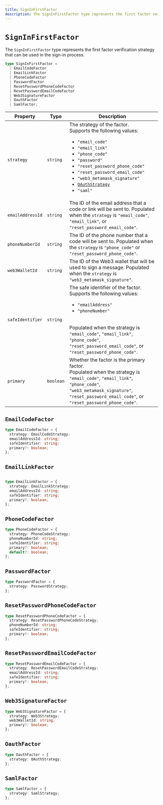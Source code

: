 ```yaml
---
title: SignInFirstFactor
description: The SignInFirstFactor type represents the first factor verification strategy that can be used in the sign-in process.
---
```


# `SignInFirstFactor`

The `SignInFirstFactor` type represents the first factor verification strategy that can be used in the sign-in process.

```ts {{ prettier: false }}
type SignInFirstFactor =
  | EmailCodeFactor
  | EmailLinkFactor
  | PhoneCodeFactor
  | PasswordFactor
  | ResetPasswordPhoneCodeFactor
  | ResetPasswordEmailCodeFactor
  | Web3SignatureFactor
  | OauthFactor
  | SamlFactor;
```

| Property | Type | Description |
| - | - | - |
| `strategy` | `string` | The strategy of the factor.<br />Supports the following values:<ul><li>`"email_code"`</li><li>`"email_link"`</li><li>`"phone_code"`</li><li>`"password"`</li><li>`"reset_password_phone_code"`</li><li>`"reset_password_email_code"`</li><li>`"web3_metamask_signature"`</li><li>[`OAuthStrategy`](/docs/references/javascript/types/oauth)</li><li>`"saml"`</li></ul> |
| `emailAddressId` | `string` | The ID of the email address that a code or link will be sent to. Populated when the `strategy` is `"email_code"`, `"email_link"`, or `"reset_password_email_code"`. |
| `phoneNumberId` | `string` | The ID of the phone number that a code will be sent to. Populated when the `strategy` is `"phone_code"` or `"reset_password_phone_code"`. |
| `web3WalletId` | `string` | The ID of the Web3 wallet that will be used to sign a message. Populated when the `strategy` is `"web3_metamask_signature"`. |
| `safeIdentifier` | `string` | The safe identifier of the factor.<br />Supports the following values:<ul><li>`"emailAddress"`</li><li>`"phoneNumber"`</li></ul><br />Populated when the strategy is `"email_code"`, `"email_link"`, `"phone_code"`, `"reset_password_email_code"`, or `"reset_password_phone_code"`. |
| `primary` | `boolean` | Whether the factor is the primary factor. <br />Populated when the strategy is `"email_code"`, `"email_link"`, `"phone_code"`, `"web3_metamask_signature"`, `"reset_password_email_code"`, or `"reset_password_phone_code"`. |

## `EmailCodeFactor`

```ts {{ prettier: false }}
type EmailCodeFactor = {
  strategy: EmailCodeStrategy;
  emailAddressId: string;
  safeIdentifier: string;
  primary?: boolean;
};
```

## `EmailLinkFactor`

```ts {{ prettier: false }}

type EmailLinkFactor = {
  strategy: EmailLinkStrategy;
  emailAddressId: string;
  safeIdentifier: string;
  primary?: boolean;
};
```

## `PhoneCodeFactor`

```ts {{ prettier: false }}
type PhoneCodeFactor = {
  strategy: PhoneCodeStrategy;
  phoneNumberId: string;
  safeIdentifier: string;
  primary?: boolean;
  default?: boolean;
};
```

## `PasswordFactor`

```ts {{ prettier: false }}
type PasswordFactor = {
  strategy: PasswordStrategy;
};
```

## `ResetPasswordPhoneCodeFactor`

```ts {{ prettier: false }}
type ResetPasswordPhoneCodeFactor = {
  strategy: ResetPasswordPhoneCodeStrategy;
  phoneNumberId: string;
  safeIdentifier: string;
  primary?: boolean;
};
```

## `ResetPasswordEmailCodeFactor`

```ts {{ prettier: false }}
type ResetPasswordEmailCodeFactor = {
  strategy: ResetPasswordEmailCodeStrategy;
  emailAddressId: string;
  safeIdentifier: string;
  primary?: boolean;
};
```

## `Web3SignatureFactor`

```ts {{ prettier: false }}
type Web3SignatureFactor = {
  strategy: Web3Strategy;
  web3WalletId: string;
  primary?: boolean;
};
```

## `OauthFactor`

```ts {{ prettier: false }}
type OauthFactor = {
  strategy: OAuthStrategy;
};
```

## `SamlFactor`

```ts {{ prettier: false }}
type SamlFactor = {
  strategy: SamlStrategy;
};
```
